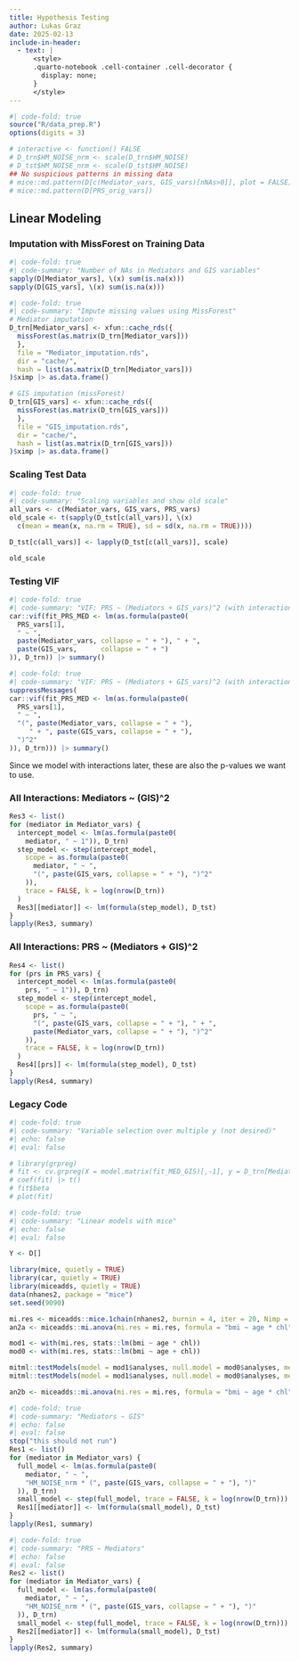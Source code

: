 ```yaml
---
title: Hypothesis Testing
author: Lukas Graz
date: 2025-02-13
include-in-header:
  - text: |
      <style>
      .quarto-notebook .cell-container .cell-decorator {
        display: none;
      }
      </style>
---
```


```r
#| code-fold: true
source("R/data_prep.R")
options(digits = 3)

# interactive <- function() FALSE
# D_trn$HM_NOISE_nrm <- scale(D_trn$HM_NOISE)
# D_tst$HM_NOISE_nrm <- scale(D_tst$HM_NOISE)
## No suspicious patterns in missing data
# mice::md.pattern(D[c(Mediator_vars, GIS_vars)[nNAs>0]], plot = FALSE)
# mice::md.pattern(D[PRS_orig_vars])
```

## Linear Modeling
### Imputation with MissForest on Training Data
```r
#| code-fold: true
#| code-summary: "Number of NAs in Mediators and GIS variables"
sapply(D[Mediator_vars], \(x) sum(is.na(x)))
sapply(D[GIS_vars], \(x) sum(is.na(x)))
```

```r
#| code-fold: true
#| code-summary: "Impute missing values using MissForest"
# Mediator imputation
D_trn[Mediator_vars] <- xfun::cache_rds({
  missForest(as.matrix(D_trn[Mediator_vars]))
  }, 
  file = "Mediator_imputation.rds", 
  dir = "cache/",
  hash = list(as.matrix(D_trn[Mediator_vars]))
)$ximp |> as.data.frame()

# GIS imputation (missForest)
D_trn[GIS_vars] <- xfun::cache_rds({
  missForest(as.matrix(D_trn[GIS_vars]))
  }, 
  file = "GIS_imputation.rds", 
  dir = "cache/",
  hash = list(as.matrix(D_trn[GIS_vars]))
)$ximp |> as.data.frame()
```


### Scaling Test Data
```r
#| code-fold: true
#| code-summary: "Scaling variables and show old scale"
all_vars <- c(Mediator_vars, GIS_vars, PRS_vars)
old_scale <- t(sapply(D_tst[c(all_vars)], \(x) 
  c(mean = mean(x, na.rm = TRUE), sd = sd(x, na.rm = TRUE))))

D_tst[c(all_vars)] <- lapply(D_tst[c(all_vars)], scale)

old_scale
```


### Testing VIF
```r
#| code-fold: true
#| code-summary: "VIF: PRS ~ (Mediators + GIS_vars)^2 (with interaction)"
car::vif(fit_PRS_MED <- lm(as.formula(paste0(
  PRS_vars[1], 
  " ~ ", 
  paste(Mediator_vars, collapse = " + "), " + ",
  paste(GIS_vars,      collapse = " + ")
)), D_trn)) |> summary()
```

```r
#| code-fold: true
#| code-summary: "VIF: PRS ~ (Mediators + GIS_vars)^2 (with interaction)"
suppressMessages(
car::vif(fit_PRS_MED <- lm(as.formula(paste0(
  PRS_vars[1], 
  " ~ ", 
  "(", paste(Mediator_vars, collapse = " + "), 
     " + ", paste(GIS_vars, collapse = " + "), 
  ")^2"
)), D_trn))) |> summary()
```

Since we model with interactions later, these are also the p-values we want to use.


### All Interactions: Mediators ~ (GIS)^2
```r
Res3 <- list()
for (mediator in Mediator_vars) {
  intercept_model <- lm(as.formula(paste0(
    mediator, " ~ 1")), D_trn)
  step_model <- step(intercept_model, 
    scope = as.formula(paste0(
      mediator, " ~ ", 
      "(", paste(GIS_vars, collapse = " + "), ")^2"
    )),
    trace = FALSE, k = log(nrow(D_trn))
  )
  Res3[[mediator]] <- lm(formula(step_model), D_tst)
}
lapply(Res3, summary)
```

### All Interactions: PRS ~ (Mediators + GIS)^2
```r
Res4 <- list()
for (prs in PRS_vars) {
  intercept_model <- lm(as.formula(paste0(
    prs, " ~ 1")), D_trn)
  step_model <- step(intercept_model, 
    scope = as.formula(paste0(
      prs, " ~ ", 
      "(", paste(GIS_vars, collapse = " + "), " + ", 
      paste(Mediator_vars, collapse = " + "), ")^2"
    )),
    trace = FALSE, k = log(nrow(D_trn))
  )
  Res4[[prs]] <- lm(formula(step_model), D_tst)
}
lapply(Res4, summary)
```

### Legacy Code
```r
#| code-fold: true
#| code-summary: "Variable selection over multiple y (not desired)"
#| echo: false
#| eval: false

# library(grpreg)
# fit <- cv.grpreg(X = model.matrix(fit_MED_GIS)[,-1], y = D_trn[Mediator_vars[1:2]])
# coef(fit) |> t()
# fit$beta
# plot(fit)
```

```r
#| code-fold: true
#| code-summary: "Linear models with mice"
#| echo: false
#| eval: false

Y <- D[]

library(mice, quietly = TRUE)
library(car, quietly = TRUE)
library(miceadds, quietly = TRUE)
data(nhanes2, package = "mice")
set.seed(9090)

mi.res <- miceadds::mice.1chain(nhanes2, burnin = 4, iter = 20, Nimp = 8)
an2a <- miceadds::mi.anova(mi.res = mi.res, formula = "bmi ~ age * chl")

mod1 <- with(mi.res, stats::lm(bmi ~ age * chl))
mod0 <- with(mi.res, stats::lm(bmi ~ age + chl))

mitml::testModels(model = mod1$analyses, null.model = mod0$analyses, method = "D1")
mitml::testModels(model = mod1$analyses, null.model = mod0$analyses, method = "D2")

an2b <- miceadds::mi.anova(mi.res = mi.res, formula = "bmi ~ age * chl", type = 3)
```


```r
#| code-fold: true
#| code-summary: "Mediators ~ GIS"
#| echo: false
#| eval: false
stop("this should not run")
Res1 <- list()
for (mediator in Mediator_vars) {
  full_model <- lm(as.formula(paste0(
    mediator, " ~ ", 
    "HM_NOISE_nrm * (", paste(GIS_vars, collapse = " + "), ")"
  )), D_trn)
  small_model <- step(full_model, trace = FALSE, k = log(nrow(D_trn)))
  Res1[[mediator]] <- lm(formula(small_model), D_tst)
}
lapply(Res1, summary)
```

```r
#| code-fold: true
#| code-summary: "PRS ~ Mediators"
#| echo: false
#| eval: false
Res2 <- list()
for (mediator in Mediator_vars) {
  full_model <- lm(as.formula(paste0(
    mediator, " ~ ", 
    "HM_NOISE_nrm * (", paste(GIS_vars, collapse = " + "), ")"
  )), D_trn)
  small_model <- step(full_model, trace = FALSE, k = log(nrow(D_trn)))
  Res2[[mediator]] <- lm(formula(small_model), D_tst)
}
lapply(Res2, summary)
```

